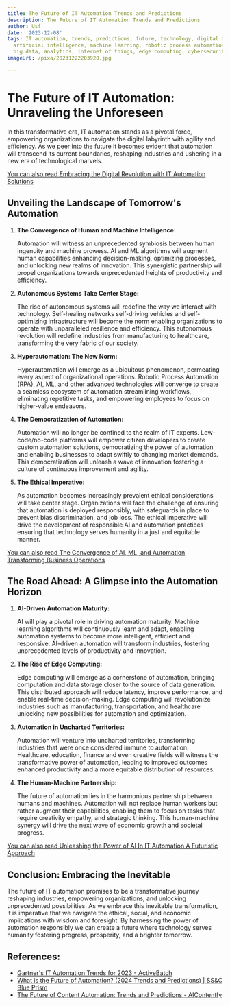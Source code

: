 ```yaml
---
title: The Future of IT Automation Trends and Predictions
description: The Future of IT Automation Trends and Predictions
author: Usf
date: '2023-12-08'
tags: IT automation, trends, predictions, future, technology, digital transformation,
  artificial intelligence, machine learning, robotic process automation, cloud computing,
  big data, analytics, internet of things, edge computing, cybersecurity
imageUrl: /pixa/20231222203920.jpg

---
```

# The Future of IT Automation:  Unraveling the  Unforeseen

In this transformative  era, IT  automation stands as a pivotal force, empowering organizations to navigate the  digital labyrinth  with agility  and efficiency. As we peer into the  future  it becomes evident that automation will transcend  its current boundaries, reshaping industries  and ushering in a  new era of technological marvels.

[You can also read Embracing the Digital  Revolution with  IT Automation Solutions](Embracing%20the%20Digital%20Revolution%20with%20IT%20Automation%20Solutions)


## Unveiling  the Landscape of Tomorrow's Automation

1. **The Convergence of Human and Machine  Intelligence:**

    Automation will witness an unprecedented symbiosis between human ingenuity and machine prowess. AI and  ML algorithms will augment  human  capabilities enhancing decision-making, optimizing processes, and unlocking new realms of innovation. This synergistic partnership will propel organizations towards unprecedented heights of productivity and efficiency.

2. **Autonomous Systems Take Center Stage:**

   The rise of  autonomous systems will redefine the way we interact with technology. Self-healing networks self-driving vehicles and self-optimizing  infrastructure will become the norm enabling organizations  to operate with unparalleled resilience and efficiency. This autonomous revolution will redefine industries from manufacturing to healthcare, transforming the very fabric of our society.

3. **Hyperautomation:  The New Norm:**

   Hyperautomation will emerge as a ubiquitous phenomenon, permeating every  aspect of  organizational operations. Robotic Process Automation (RPA), AI, ML, and  other advanced technologies will  converge to create  a seamless ecosystem of automation  streamlining workflows, eliminating repetitive tasks,  and empowering employees to focus on higher-value endeavors.

4. **The Democratization of Automation:**

   Automation will no longer be confined to the realm of IT experts. Low-code/no-code platforms will empower citizen developers to create custom automation solutions, democratizing the  power of automation and enabling businesses to  adapt swiftly to changing market demands. This democratization will unleash a wave of innovation fostering a culture of continuous  improvement and agility.

5. **The Ethical Imperative:**

    As automation becomes increasingly prevalent ethical considerations will take center stage. Organizations will face the challenge of ensuring that automation is  deployed responsibly, with safeguards in place  to prevent bias discrimination, and job loss. The ethical imperative will drive the development of responsible AI  and automation practices ensuring that technology serves humanity in  a just and equitable manner.

[You can also read The Convergence of AI, ML, and Automation Transforming Business Operations](The%20Convergence%20of%20AI%2C%20ML%2C%20and%20Automation%20Transforming%20Business%20Operations)


##  The Road Ahead: A Glimpse into the Automation Horizon

1. **AI-Driven Automation  Maturity:**

   AI will play a pivotal role in driving automation maturity. Machine  learning algorithms will  continuously learn and adapt, enabling automation systems  to become more intelligent, efficient  and  responsive. AI-driven automation will transform industries, fostering unprecedented levels of productivity and innovation.

2. **The Rise of Edge Computing:**

   Edge computing will emerge as a cornerstone of automation, bringing computation and data storage closer to the source of data generation. This  distributed approach will reduce latency, improve performance, and enable real-time  decision-making. Edge computing will revolutionize industries such as manufacturing, transportation, and healthcare unlocking new possibilities for automation and optimization.

3. **Automation in Uncharted Territories:**

    Automation will venture into uncharted territories, transforming industries that were once considered immune to  automation. Healthcare,  education, finance and even creative fields will witness the transformative power of automation, leading to improved outcomes enhanced productivity and a more equitable distribution of  resources.

4. **The Human-Machine Partnership:**

   The future of automation  lies in the harmonious partnership between humans  and machines. Automation will not replace human workers  but rather augment their capabilities, enabling them to  focus on  tasks that require  creativity  empathy, and strategic thinking. This human-machine  synergy will drive the next wave  of economic growth and societal progress.

[You can also read Unleashing the Power of AI In IT Automation A  Futuristic Approach](Unleashing%20the%20Power%20of%20AI%20In%20IT%20Automation%20A%20Futuristic%20Approach)


## Conclusion: Embracing the Inevitable

The  future of IT automation promises to be a transformative  journey reshaping industries, empowering organizations,  and unlocking unprecedented possibilities. As we embrace this inevitable transformation, it is imperative that we navigate the ethical, social, and economic implications with wisdom and foresight. By harnessing the power of automation responsibly we can create a future where technology  serves humanity fostering progress, prosperity, and a brighter tomorrow.

## References:
- [Gartner's IT Automation Trends for 2023 - ActiveBatch](https://www.advsyscon.com/blog/gartner-it-automation/)
- [What is the Future of Automation? (2024 Trends and Predictions) | SS&C Blue Prism](https://www.blueprism.com/resources/blog/future-automation-trends-predictions/)
- [The Future of Content Automation: Trends and Predictions - AIContentfy](https://aicontentfy.com/en/blog/future-of-content-automation-trends-and-predictions)
